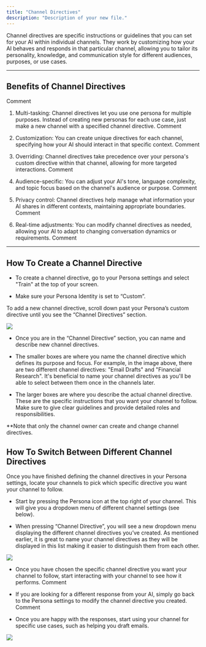 ```yaml
---
title: "Channel Directives"
description: "Description of your new file."
---
```


Channel directives are specific instructions or guidelines that you can set for your AI within individual channels. They work by customizing how your AI behaves and responds in that particular channel, allowing you to tailor its personality, knowledge, and communication style for different audiences, purposes, or use cases.&#x20;

***

## **Benefits of Channel Directives**[](https://app.gitbook.com/o/nbVBaUyixnBYw8JgeVIt/s/dbMN7r709l6jIY1z4OHN/customizing-your-ai/channel-directives#benefits-of-channel-directives)

Comment

1. Multi-tasking: Channel directives let you use one persona for multiple purposes. Instead of creating new personas for each use case, just make a new channel with a specified channel directive.
   Comment

2. Customization: You can create unique directives for each channel, specifying how your AI should interact in that specific context.
   Comment

3. Overriding: Channel directives take precedence over your persona's custom directive within that channel, allowing for more targeted interactions.
   Comment

4. Audience-specific: You can adjust your AI's tone, language complexity, and topic focus based on the channel's audience or purpose.
   Comment

5. Privacy control: Channel directives help manage what information your AI shares in different contexts, maintaining appropriate boundaries.
   Comment

6. Real-time adjustments: You can modify channel directives as needed, allowing your AI to adapt to changing conversation dynamics or requirements.
   Comment

***

## **How To Create a Channel Directive**

* To create a channel directive, go to your Persona settings and select "Train" at the top of your screen.

* Make sure your Persona Identity is set to “Custom”.

To add a new channel directive, scroll down past your Persona’s custom directive until you see the “Channel Directives” section.&#x20;

![](https://ci3.googleusercontent.com/meips/ADKq_NbSgtzg7D_xpSMxV-9XjfTYpcxLPn7PATHt_UqvN379kUwDmSL2m5SlryoRj_ca1sx6ZHo-ll_agnd-71QwKObL8gWdF5rN18lS6vTouNl-oHfdHCOllA8zaxhXVX2Zta3nNkQwv5eJqgYsAuyWVapxFlz9lz82NgFgpRqOvcoGrx1fUShEpNVd1ypzwTjAAFG3G4IPzyEX=s0-d-e1-ft#https://userimg-assets.customeriomail.com/images/client-env-119007/1725578564429_ChannelDirective2_01J727YFSQD1AA37WDZJ02YBB9.png)

* Once you are in the “Channel Directive” section, you can name and describe new channel directives.&#x20;

* The smaller boxes are where you name the channel directive which defines its purpose and focus. For example, in the image above, there are two different channel directives: "Email Drafts" and "Financial Research". It's beneficial to name your channel directives as you'll be able to select between them once in the channels later.&#x20;

* The larger boxes are where you describe the actual channel directive. These are the specific instructions that you want your channel to follow. Make sure to give clear guidelines and provide detailed roles and responsibilities.&#x20;

\*\*Note that only the channel owner can create and change channel directives.&#x20;



## **How To Switch Between Different Channel Directives**

Once you have finished defining the channel directives in your Persona settings, locate your channels to pick which specific directive you want your channel to follow.

* Start by pressing the Persona icon at the top right of your channel. This will give you a dropdown menu of different channel settings (see below).

* When pressing “Channel Directive”, you will see a new dropdown menu displaying the different channel directives you’ve created. As mentioned earlier, it is great to name your channel directives as they will be displayed in this list making it easier to distinguish them from each other.

![](image.png)

* Once you have chosen the specific channel directive you want your channel to follow, start interacting with your channel to see how it performs.
  Comment

* If you are looking for a different response from your AI, simply go back to the Persona settings to modify the channel directive you created.
  Comment

* Once you are happy with the responses, start using your channel for specific use cases, such as helping you draft emails.

![](image.png)
